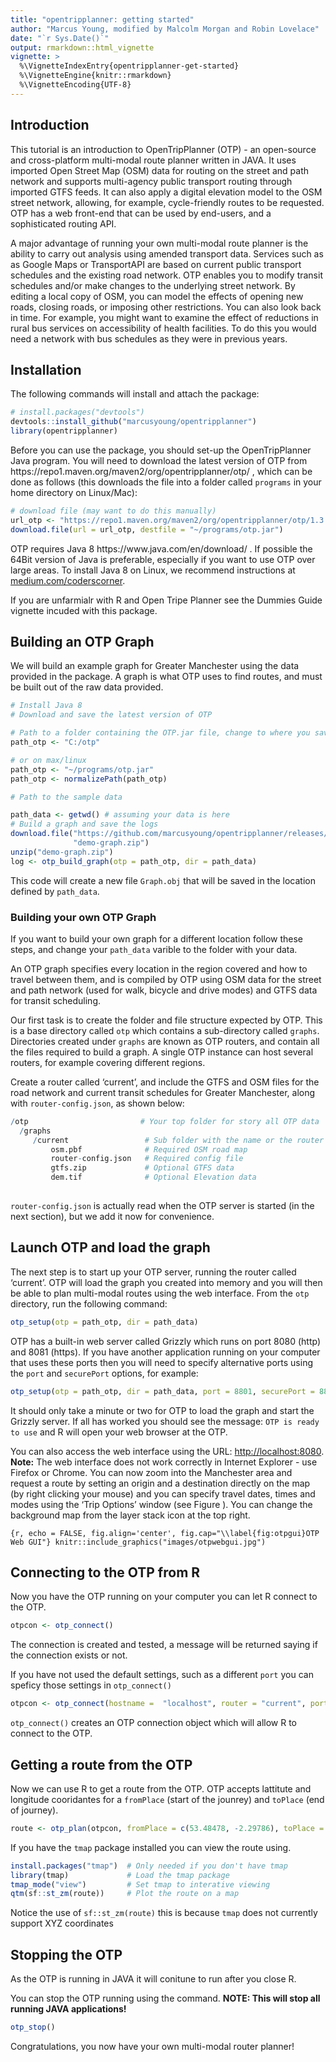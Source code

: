 ```yaml
---
title: "opentripplanner: getting started"
author: "Marcus Young, modified by Malcolm Morgan and Robin Lovelace"
date: "`r Sys.Date()`"
output: rmarkdown::html_vignette
vignette: >
  %\VignetteIndexEntry{opentripplanner-get-started}
  %\VignetteEngine{knitr::rmarkdown}
  %\VignetteEncoding{UTF-8}
---
```


## Introduction

This tutorial is an introduction to OpenTripPlanner (OTP) - an open-source and cross-platform multi-modal route planner written in JAVA. It uses imported Open Street Map (OSM) data for routing on the street and path network and supports
multi-agency public transport routing through imported GTFS feeds. It can also apply a digital elevation model to the OSM street network, allowing, for example, cycle-friendly routes to be requested. OTP has a web front-end that can be used by end-users, and a sophisticated routing API.

A major advantage of running your own multi-modal route planner is the ability to carry out analysis using amended transport data. Services such as as Google Maps or TransportAPI are based on current public transport schedules and the existing road network. OTP enables you to modify transit schedules and/or make changes to the underlying street network. By editing a local copy of OSM, you can model the effects of opening new roads, closing roads, or imposing other restrictions. You can also look back in time. For example, you might want to examine the effect of reductions in rural bus services on accessibility of health facilities. To do this you would need a network with bus schedules as they were in previous years.

## Installation

The following commands will install and attach the package:

```r
# install.packages("devtools")
devtools::install_github("marcusyoung/opentripplanner")
library(opentripplanner)
```

Before you can use the package, you should set-up the OpenTripPlanner Java program.
You will need to download the latest version of OTP from https://repo1.maven.org/maven2/org/opentripplanner/otp/ , which can be done as follows (this downloads the file into a folder called `programs` in your home directory on Linux/Mac):

```r
# download file (may want to do this manually)
url_otp <- "https://repo1.maven.org/maven2/org/opentripplanner/otp/1.3.0/otp-1.3.0-shaded.jar"
download.file(url = url_otp, destfile = "~/programs/otp.jar")
```

OTP requires Java 8 https://www.java.com/en/download/ . If possible the 64Bit version of Java is preferable, especially if you want to use OTP over large areas.
To install Java 8 on Linux, we recommend instructions at [medium.com/coderscorner](https://medium.com/coderscorner/installing-oracle-java-8-in-ubuntu-16-10-845507b13343).

If you are unfarmialr with R and Open Tripe Planner see the Dummies Guide vignette incuded with this package.


## Building an OTP Graph

We will build an example graph for Greater Manchester using the data provided in the package. A graph is what OTP uses to find routes, and must be built out of the raw data provided. 

```r
# Install Java 8
# Download and save the latest version of OTP

# Path to a folder containing the OTP.jar file, change to where you saved the file.
path_otp <- "C:/otp"

# or on max/linux
path_otp <- "~/programs/otp.jar"
path_otp <- normalizePath(path_otp)

# Path to the sample data

path_data <- getwd() # assuming your data is here
# Build a graph and save the logs
download.file("https://github.com/marcusyoung/opentripplanner/releases/download/0.0.1/demo-graph.zip",
              "demo-graph.zip")
unzip("demo-graph.zip")
log <- otp_build_graph(otp = path_otp, dir = path_data) 
```

This code will create a new file `Graph.obj` that will be saved in the location defined by `path_data`. 

### Building your own OTP Graph

If you want to build your own graph for a different location follow these steps, and change your `path_data` varible to the folder with your data.

An OTP graph specifies every location in the region covered and how to travel between them, and is compiled by OTP using OSM data for the street and path network (used for walk, bicycle and drive modes) and GTFS data for transit scheduling.

Our first task is to create the folder and file structure expected by OTP. This is a base directory called `otp` which contains a sub-directory called `graphs`. Directories created under `graphs` are known as OTP routers, and contain all the files required to build a graph. A single OTP instance can host several routers, for example covering different regions. 

Create a router called 'current', and include the GTFS and OSM files for the road network and current transit schedules for Greater Manchester, along with `router-config.json`, as shown below:


```r
/otp                         # Your top folder for story all OTP data
  /graphs                     
     /current                 # Sub folder with the name or the router
         osm.pbf              # Required OSM road map
         router-config.json   # Required config file
         gtfs.zip             # Optional GTFS data
         dem.tif              # Optional Elevation data
         
```

`router-config.json` is actually read when the OTP server is started (in the next section), but we add it now for convenience.

## Launch OTP and load the graph

The next step is to start up your OTP server, running the router called 'current'. OTP will load the graph you created into memory and you will then be able to plan multi-modal routes using the web interface. From the `otp` directory, run the following command:

```r
otp_setup(otp = path_otp, dir = path_data)
```

OTP has a built-in web server called Grizzly which runs on port 8080 (http) and 8081 (https). If you have another application running on your computer that uses these ports then you will need to specify alternative ports using the `port` and `securePort` options, for example:

```r
otp_setup(otp = path_otp, dir = path_data, port = 8801, securePort = 8802)
```

It should only take a minute or two for OTP to load the graph and start the Grizzly server. If all has worked you should see the message: `OTP is ready to use` and R will open your web browser at the OTP.

You can also access the web interface using the URL: [http://localhost:8080](http://localhost:8080). **Note:** The web interface does not work correctly in Internet Explorer - use Firefox or Chrome. You can now zoom into the Manchester area and request a route by setting an origin and a destination directly on the map (by right clicking your mouse) and you can specify travel dates, times and modes using the 'Trip Options' window (see Figure \ref{fig:otpgui}). You can change the background map from the layer stack icon at the top right.

```{r, echo = FALSE, fig.align='center', fig.cap="\\label{fig:otpgui}OTP Web GUI"}
knitr::include_graphics("images/otpwebgui.jpg")
```


## Connecting to the OTP from R

Now you have the OTP running on your computer you can let R connect to the OTP.

```r
otpcon <- otp_connect()
```

The connection is created and tested, a message will be returned saying if the connection exists or not. 

If you have not used the default settings, such as a different `port` you can speficy those settings in `otp_connect()`

```r
otpcon <- otp_connect(hostname =  "localhost", router = "current", port = 8801)
```

`otp_connect()` creates an OTP connection object which will allow R to connect to the OTP. 

## Getting a route from the OTP

Now we can use R to get a route from the OTP. OTP accepts lattitute and longitude cooridantes for a `fromPlace` (start of the jounrey) and `toPlace` (end of journey).

```r
route <- otp_plan(otpcon, fromPlace = c(53.48478, -2.29786), toPlace = c(53.46680, -2.21169))
```

If you have the `tmap` package installed you can view the route using.

```r
install.packages("tmap")  # Only needed if you don't have tmap
library(tmap)             # Load the tmap package
tmap_mode("view")         # Set tmap to interative viewing
qtm(sf::st_zm(route))     # Plot the route on a map
```

Notice the use of `sf::st_zm(route)` this is because `tmap` does not currently support XYZ coordinates

## Stopping the OTP

As the OTP is running in JAVA it will conitune to run after you close R.

You can stop the OTP running using the command. **NOTE: This will stop all running JAVA applications!**

```r
otp_stop()
```

Congratulations, you now have your own multi-modal router planner!
